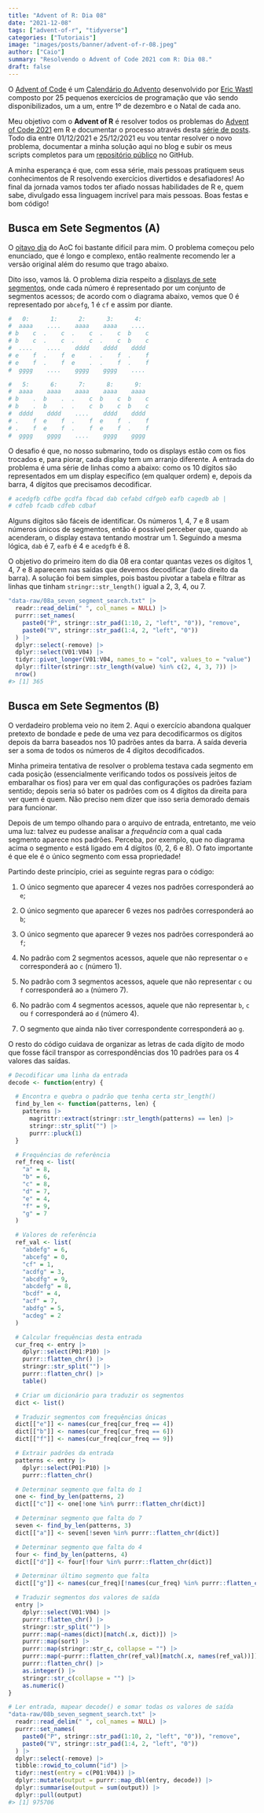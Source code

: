 ```yaml
---
title: "Advent of R: Dia 08"
date: "2021-12-08"
tags: ["advent-of-r", "tidyverse"]
categories: ["Tutoriais"]
image: "images/posts/banner/advent-of-r-08.jpeg"
author: ["Caio"]
summary: "Resolvendo o Advent of Code 2021 com R: Dia 08."
draft: false
---
```


O [Advent of Code](https://adventofcode.com) é um
[Calendário do Advento](https://pt.wikipedia.org/wiki/Calend%C3%A1rio_do_Advento)
desenvolvido por [Eric Wastl](https://github.com/topaz) composto por 25
pequenos exercícios de programação que vão sendo disponibilizados, um a um,
entre 1º de dezembro e o Natal de cada ano.

Meu objetivo com o **Advent of R** é resolver todos os problemas do
[Advent of Code 2021](https://adventofcode.com/2021) em R e documentar o
processo através desta
[série de posts](https://blog.curso-r.com/tags/advent-of-r/). Todo dia entre
01/12/2021 e 25/12/2021 eu vou tentar resolver o novo problema, documentar a
minha solução aqui no blog e subir os meus scripts completos para um
[repositório público](https://github.com/curso-r/advent-of-r) no GitHub.

A minha esperança é que, com essa série, mais pessoas pratiquem seus
conhecimentos de R resolvendo exercícios divertidos e desafiadores! Ao final
da jornada vamos todos ter afiado nossas habilidades de R e, quem sabe,
divulgado essa linguagem incrível para mais pessoas. Boas festas e bom código!

## Busca em Sete Segmentos (A)

O [oitavo dia](https://adventofcode.com/2021/day/8) do AoC foi bastante difícil
para mim. O problema começou pelo enunciado, que é longo e complexo, então
realmente recomendo ler a versão original além do resumo que trago abaixo.

Dito isso, vamos lá. O problema dizia respeito a
[displays de sete segmentos](https://pt.wikipedia.org/wiki/Display_de_sete_segmentos),
onde cada número é representado por um conjunto de segmentos acessos; de acordo
com o diagrama abaixo, vemos que 0 é representado por `abcefg`, 1 é `cf` e assim
por diante.

```r
#   0:      1:      2:      3:      4:
#  aaaa    ....    aaaa    aaaa    ....
# b    c  .    c  .    c  .    c  b    c
# b    c  .    c  .    c  .    c  b    c
#  ....    ....    dddd    dddd    dddd
# e    f  .    f  e    .  .    f  .    f
# e    f  .    f  e    .  .    f  .    f
#  gggg    ....    gggg    gggg    ....

#   5:      6:      7:      8:      9:
#  aaaa    aaaa    aaaa    aaaa    aaaa
# b    .  b    .  .    c  b    c  b    c
# b    .  b    .  .    c  b    c  b    c
#  dddd    dddd    ....    dddd    dddd
# .    f  e    f  .    f  e    f  .    f
# .    f  e    f  .    f  e    f  .    f
#  gggg    gggg    ....    gggg    gggg
```

O desafio é que, no nosso submarino, todo os displays estão com os fios
trocados e, para piorar, cada display tem um arranjo diferente. A entrada do
problema é uma série de linhas como a abaixo: como os 10 dígitos são
representados em um display específico (em qualquer ordem) e, depois da barra,
4 dígitos que precisamos decodificar.

```r
# acedgfb cdfbe gcdfa fbcad dab cefabd cdfgeb eafb cagedb ab |
# cdfeb fcadb cdfeb cdbaf
```

Alguns dígitos são fáceis de identificar. Os números 1, 4, 7 e 8 usam números
únicos de segmentos, então é possível perceber que, quando `ab` acenderam, o
display estava tentando mostrar um 1. Seguindo a mesma lógica, `dab` é 7, `eafb`
é 4 e `acedgfb` é 8.

O objetivo do primeiro item do dia 08 era contar quantas vezes os dígitos 1, 4,
7 e 8 aparecem nas saídas que devemos decodificar (lado direito da barra). A
solução foi bem simples, pois bastou pivotar a tabela e filtrar as linhas que
tinham `stringr::str_length()` igual a 2, 3, 4, ou 7.

```r
"data-raw/08a_seven_segment_search.txt" |>
  readr::read_delim(" ", col_names = NULL) |>
  purrr::set_names(
    paste0("P", stringr::str_pad(1:10, 2, "left", "0")), "remove",
    paste0("V", stringr::str_pad(1:4, 2, "left", "0"))
  ) |>
  dplyr::select(-remove) |>
  dplyr::select(V01:V04) |>
  tidyr::pivot_longer(V01:V04, names_to = "col", values_to = "value") |>
  dplyr::filter(stringr::str_length(value) %in% c(2, 4, 3, 7)) |>
  nrow()
#> [1] 365
```

## Busca em Sete Segmentos (B)

O verdadeiro problema veio no item 2. Aqui o exercício abandona qualquer
pretexto de bondade e pede de uma vez para decodificarmos os dígitos depois da
barra baseados nos 10 padrões antes da barra. A saída deveria ser a soma de
todos os números de 4 dígitos decodificados.

Minha primeira tentativa de resolver o problema testava cada segmento em cada
posição (essencialmente verificando todos os possíveis jeitos de embaralhar os
fios) para ver em qual das configurações os padrões faziam sentido; depois seria
só bater os padrões com os 4 dígitos da direita para ver quem é quem. Não
preciso nem dizer que isso seria demorado demais para funcionar.

Depois de um tempo olhando para o arquivo de entrada, entretanto, me veio uma
luz: talvez eu pudesse analisar a _frequência_ com a qual cada segmento aparece
nos padrões. Perceba, por exemplo, que no diagrama acima o segmento `e` está
ligado em 4 dígitos (0, 2, 6 e 8). O fato importante é que ele é o único
segmento com essa propriedade!

Partindo deste princípio, criei as seguinte regras para o código:

1. O único segmento que aparecer 4 vezes nos padrões corresponderá ao `e`;

2. O único segmento que aparecer 6 vezes nos padrões corresponderá ao `b`;

3. O único segmento que aparecer 9 vezes nos padrões corresponderá ao `f`;

4. No padrão com 2 segmentos acessos, aquele que não representar o `e`
corresponderá ao `c` (número 1).

5. No padrão com 3 segmentos acessos, aquele que não representar `c` ou `f`
corresponderá ao `a` (número 7).

6. No padrão com 4 segmentos acessos, aquele que não representar `b`, `c` ou `f`
corresponderá ao `d` (número 4).

7. O segmento que ainda não tiver correspondente corresponderá ao `g`.

O resto do código cuidava de organizar as letras de cada dígito de modo que
fosse fácil transpor as correspondências dos 10 padrões para os 4 valores das
saídas.

```r
# Decodificar uma linha da entrada
decode <- function(entry) {

  # Encontra e quebra o padrão que tenha certa str_length()
  find_by_len <- function(patterns, len) {
    patterns |>
      magrittr::extract(stringr::str_length(patterns) == len) |>
      stringr::str_split("") |>
      purrr::pluck(1)
  }

  # Frequências de referência
  ref_freq <- list(
    "a" = 8,
    "b" = 6,
    "c" = 8,
    "d" = 7,
    "e" = 4,
    "f" = 9,
    "g" = 7
  )

  # Valores de referência
  ref_val <- list(
    "abdefg" = 6,
    "abcefg" = 0,
    "cf" = 1,
    "acdfg" = 3,
    "abcdfg" = 9,
    "abcdefg" = 8,
    "bcdf" = 4,
    "acf" = 7,
    "abdfg" = 5,
    "acdeg" = 2
  )

  # Calcular frequências desta entrada
  cur_freq <- entry |>
    dplyr::select(P01:P10) |>
    purrr::flatten_chr() |>
    stringr::str_split("") |>
    purrr::flatten_chr() |>
    table()

  # Criar um dicionário para traduzir os segmentos
  dict <- list()

  # Traduzir segmentos com frequências únicas
  dict[["e"]] <- names(cur_freq[cur_freq == 4])
  dict[["b"]] <- names(cur_freq[cur_freq == 6])
  dict[["f"]] <- names(cur_freq[cur_freq == 9])

  # Extrair padrões da entrada
  patterns <- entry |>
    dplyr::select(P01:P10) |>
    purrr::flatten_chr()

  # Determinar segmento que falta do 1
  one <- find_by_len(patterns, 2)
  dict[["c"]] <- one[!one %in% purrr::flatten_chr(dict)]

  # Determinar segmento que falta do 7
  seven <- find_by_len(patterns, 3)
  dict[["a"]] <- seven[!seven %in% purrr::flatten_chr(dict)]

  # Determinar segmento que falta do 4
  four <- find_by_len(patterns, 4)
  dict[["d"]] <- four[!four %in% purrr::flatten_chr(dict)]

  # Determinar último segmento que falta
  dict[["g"]] <- names(cur_freq)[!names(cur_freq) %in% purrr::flatten_chr(dict)]

  # Traduzir segmentos dos valores de saída
  entry |>
    dplyr::select(V01:V04) |>
    purrr::flatten_chr() |>
    stringr::str_split("") |>
    purrr::map(~names(dict)[match(.x, dict)]) |>
    purrr::map(sort) |>
    purrr::map(stringr::str_c, collapse = "") |>
    purrr::map(~purrr::flatten_chr(ref_val)[match(.x, names(ref_val))]) |>
    purrr::flatten_chr() |>
    as.integer() |>
    stringr::str_c(collapse = "") |>
    as.numeric()
}

# Ler entrada, mapear decode() e somar todas os valores de saída
"data-raw/08b_seven_segment_search.txt" |>
  readr::read_delim(" ", col_names = NULL) |>
  purrr::set_names(
    paste0("P", stringr::str_pad(1:10, 2, "left", "0")), "remove",
    paste0("V", stringr::str_pad(1:4, 2, "left", "0"))
  ) |>
  dplyr::select(-remove) |>
  tibble::rowid_to_column("id") |>
  tidyr::nest(entry = c(P01:V04)) |>
  dplyr::mutate(output = purrr::map_dbl(entry, decode)) |>
  dplyr::summarise(output = sum(output)) |>
  dplyr::pull(output)
#> [1] 975706
```
